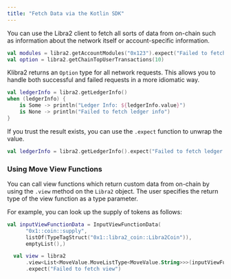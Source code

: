 ```yaml
---
title: "Fetch Data via the Kotlin SDK"
---
```


You can use the Libra2 client to fetch all sorts of data from on-chain such as
information about the network itself or account-specific information.

```kotlin
val modules = libra2.getAccountModules("0x123").expect("Failed to fetch account modules")
val option = libra2.getChainTopUserTransactions(10)
```

Klibra2 returns an `Option` type for all network requests. This allows you to handle
both successful and failed requests in a more idiomatic way.

```kotlin
val ledgerInfo = libra2.getLedgerInfo()
when (ledgerInfo) {
    is Some -> println("Ledger Info: ${ledgerInfo.value}")
    is None -> println("Failed to fetch ledger info")
}
```

If you trust the result exists, you can use the `.expect` function to unwrap the value.

```kotlin
val ledgerInfo = libra2.getLedgerInfo().expect("Failed to fetch ledger info")
```

### Using Move View Functions

You can call view functions which return custom data from on-chain by using the
`.view` method on the `Libra2` object.
The user specifies the return type of the view function as a type parameter.

For example, you can look up the supply of tokens as follows:

```kotlin
val inputViewFunctionData = InputViewFunctionData(
      "0x1::coin::supply",
      listOf(TypeTagStruct("0x1::libra2_coin::Libra2Coin")),
      emptyList(),)

  val view = libra2
      .view<List<MoveValue.MoveListType<MoveValue.String>>>(inputViewFunctionData)
      .expect("Failed to fetch view")
```
